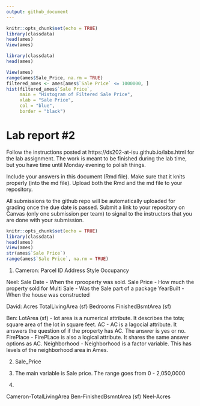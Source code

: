 ```yaml
---
output: github_document
---
```


<!-- README.md is generated from README.Rmd. Please edit the README.Rmd file -->


```r
knitr::opts_chunk$set(echo = TRUE)
library(classdata)
head(ames)
View(ames)

library(classdata)
head(ames)

View(ames)
range(ames$Sale_Price, na.rm = TRUE)
filtered_ames <- ames[ames$`Sale Price` <= 1000000, ]
hist(filtered_ames$`Sale Price`,
     main = "Histogram of Filtered Sale Price",
     xlab = "Sale Price",
     col = "blue",
     border = "black")
```

# Lab report #2

Follow the instructions posted at https://ds202-at-isu.github.io/labs.html for the lab assignment. The work is meant to be finished during the lab time, but you have time until Monday evening to polish things.

Include your answers in this document (Rmd file). Make sure that it knits properly (into the md file). Upload both the Rmd and the md file to your repository.  

All submissions to the github repo will be automatically uploaded for grading once the due date is passed.
Submit a link to your repository on Canvas (only one submission per team) to signal to the instructors that you are done with your submission.


```r
knitr::opts_chunk$set(echo = TRUE)
library(classdata)
head(ames)
View(ames)
str(ames$`Sale Price`)
range(ames$`Sale Price`, na.rm = TRUE)
```

1. 
Cameron:
Parcel ID
Address
Style 
Occupancy 

Neel:
Sale Date - When the rprooperty was sold.
Sale Price - How much the property sold for
Multi Sale - Was the Sale part of a package
YearBuilt - When the house was constructed

David:
Acres
TotalLivingArea (sf)
Bedrooms
FinishedBsmtArea (sf)

Ben:
LotArea (sf) - lot area is a numerical attribute. It describes the tota; square area of the lot in square feet.
AC - AC is a lagocial attribute. It answers the question of if the property has AC. The answer is yes or no.
FirePlace - FirePLace is also a logical attribute. It shares the same answer options as AC.
Neighborhood - Neighborhood is a factor variable. This has levels of the neighborhood area in Ames.

2. Sale_Price


3. The main variable is Sale price. The range goes from 0 - 2,050,0000


4. 

Cameron-TotalLivingArea
Ben-FinishedBsmntArea (sf)
Neel-Acres


